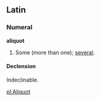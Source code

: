 ==Latin==
===Numeral===
'''aliquot'''
# Some (more than one); [[several]].

====Declension====
Indeclinable.

[[pl:Aliquot]]